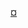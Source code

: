 <noinclude>
{{noteTA
|1=zh-hans:乔治;zh-hk:佐治;zh-tw:喬治;
|2=zh-cn:弗吉尼亚; zh-tw:維吉尼亞; zh-hk:維珍尼亞;
|3=zh-cn:环岛;zh-hk:迴旋處;zh-tw:圓環;zh-mo:圓形地;zh-my:回旋处;zh-sg:回旋处;
}}
</noinclude>{{Navbox
|name=华盛顿哥伦比亚特区街道
|state={{{state|autocollapse}}}
|title=[[华盛顿哥伦比亚特区街道|<span style="color:white;">华盛顿哥伦比亚特区街道</span>]]
|titlestyle= background:#006A4D; color:white;
|groupstyle= background:#006A4D; color:white;
|listclass = hlist

|group1=数字命名的街道
|list1=<!--hidden 1-15 
* [[1街 (华盛顿哥伦比亚特区)|1街]]
* [[2街 (华盛顿哥伦比亚特区)|2街]]
* [[3街 (华盛顿哥伦比亚特区)|3街]]
* [[4街 (华盛顿哥伦比亚特区)|4街]]
* [[5街 (华盛顿哥伦比亚特区)|5街]]
* [[6街 (华盛顿哥伦比亚特区)|6街]]
* [[7街 (华盛顿哥伦比亚特区)|7街]]
* [[8街 (华盛顿哥伦比亚特区)|8街]]
* [[9街 (华盛顿哥伦比亚特区)|9街]]
* [[10街 (华盛顿哥伦比亚特区)|10街]]
* [[11街 (华盛顿哥伦比亚特区)|11街]]
* [[12街 (华盛顿哥伦比亚特区)|12街]]
* [[13街 (华盛顿哥伦比亚特区)|13街]]
* [[14街 (华盛顿哥伦比亚特区)|14街]]
* [[15街 (华盛顿哥伦比亚特区)|15街]]-->
* [[16街]]<!--hidden 17-63
* [[17街 (华盛顿哥伦比亚特区)|17街]]
* [[18街 (华盛顿哥伦比亚特区)|18街]]
* [[19街 (华盛顿哥伦比亚特区)|19街]]
* [[20街 (华盛顿哥伦比亚特区)|20街]]
* [[21街 (华盛顿哥伦比亚特区)|21街]]
* [[22街 (华盛顿哥伦比亚特区)|22街]]
* [[23街 (华盛顿哥伦比亚特区)|23街]]
* [[24街 (华盛顿哥伦比亚特区)|24街]]
* [[25街 (华盛顿哥伦比亚特区)|25街]]
* [[26街 (华盛顿哥伦比亚特区)|26街]]
* [[27街 (华盛顿哥伦比亚特区)|27街]]
* [[28街 (华盛顿哥伦比亚特区)|28街]]
* [[29街 (华盛顿哥伦比亚特区)|29街]]
* [[30街 (华盛顿哥伦比亚特区)|30街]]
* [[31街 (华盛顿哥伦比亚特区)|31街]]
* [[32街 (华盛顿哥伦比亚特区)|32街]]
* [[33街 (华盛顿哥伦比亚特区)|33街]]
* [[34街 (华盛顿哥伦比亚特区)|34街]]
* [[35街 (华盛顿哥伦比亚特区)|35街]]
* [[36街 (华盛顿哥伦比亚特区)|36街]]
* [[37街 (华盛顿哥伦比亚特区)|37街]]
* [[38街 (华盛顿哥伦比亚特区)|38街]]
* [[39街 (华盛顿哥伦比亚特区)|39街]]
* [[40街 (华盛顿哥伦比亚特区)|40街]]
* [[41街 (华盛顿哥伦比亚特区)|41街]]
* [[42街 (华盛顿哥伦比亚特区)|42街]]
* [[43街 (华盛顿哥伦比亚特区)|43街]]
* [[44街 (华盛顿哥伦比亚特区)|44街]]
* [[45街 (华盛顿哥伦比亚特区)|45街]]
* [[46街 (华盛顿哥伦比亚特区)|46街]]
* [[47街 (华盛顿哥伦比亚特区)|47街]]
* [[48街 (华盛顿哥伦比亚特区)|48街]]
* [[49街 (华盛顿哥伦比亚特区)|49街]]
* [[50街 (华盛顿哥伦比亚特区)|50街]]
* [[51街 (华盛顿哥伦比亚特区)|51街]]
* [[52街 (华盛顿哥伦比亚特区)|52街]]
* [[53街 (华盛顿哥伦比亚特区)|53街]]
* [[54街 (华盛顿哥伦比亚特区)|54街]]
* [[55街 (华盛顿哥伦比亚特区)|55街]]
* [[56街 (华盛顿哥伦比亚特区)|56街]]
* [[57街 (华盛顿哥伦比亚特区)|57街]]
* [[58街 (华盛顿哥伦比亚特区)|58街]]
* [[59街 (华盛顿哥伦比亚特区)|59街]]
* [[60街 (华盛顿哥伦比亚特区)|60街]]
* [[61街 (华盛顿哥伦比亚特区)|61街]]
* [[62街 (华盛顿哥伦比亚特区)|62街]]
* [[63街 (华盛顿哥伦比亚特区)|63街]]-->

|group2=字母命名的街道
|list2=<!--hidden A-G
* [[A街 (华盛顿哥伦比亚特区)|A街]]
* [[B街 (华盛顿哥伦比亚特区)|B街]]
* [[C街 (华盛顿哥伦比亚特区)|C街]]
* [[D街 (华盛顿哥伦比亚特区)|D街]]
* [[E街 (华盛顿哥伦比亚特区)|E街]]
* [[F街 (华盛顿哥伦比亚特区)|F街]]
* [[G街 (华盛顿哥伦比亚特区)|G街]]-->
* [[H街]]<!--hidden I-J
* [[I街 (华盛顿哥伦比亚特区)|I街]]
* [[J街 (华盛顿哥伦比亚特区)|J街]]-->
* [[K街]]<!--hidden L-O
* [[L街 (华盛顿哥伦比亚特区)|L街]]
* [[M街]]
* [[N街 (华盛顿哥伦比亚特区)|N街]]
* [[O街 (华盛顿哥伦比亚特区)|O街]]-->
* [[P街]]<!--hidden Q-T
* [[Q街 (华盛顿哥伦比亚特区)|Q街]]
* [[R街 (华盛顿哥伦比亚特区)|R街]]
* [[S街 (华盛顿哥伦比亚特区)|S街]]
* [[T街 (华盛顿哥伦比亚特区)|T街]]-->
* [[U街]]<!--hidden V-W
* [[V街 (华盛顿哥伦比亚特区)|V街]]
* [[W街 (华盛顿哥伦比亚特区)|W街]]-->


|group3= [[华盛顿哥伦比亚特区以美国州名命名的街道列表|<span style="color:white;">州名命名的街道</span>]]
|list3=<!--
* [[亚拉巴马大道 (华盛顿哥伦比亚特区)|亚拉巴马大道]]
* [[阿拉斯加大道 (华盛顿哥伦比亚特区)|阿拉斯加大道]]
* [[亚利桑那大道 (华盛顿哥伦比亚特区)|亚利桑那大道]]
* [[阿肯色大道 (华盛顿哥伦比亚特区)|阿肯色大道]]
* [[加利福尼亚街 (华盛顿哥伦比亚特区)|加利福尼亚大街]]
* [[科罗拉多大道 (华盛顿哥伦比亚特区)|科罗拉多大道]]-->
* [[康涅狄格大道]]<!--
* [[特拉华大道 (华盛顿哥伦比亚特区)|特拉华大道]]-->
* [[佛罗里达大道]]
* [[乔治亚大道]]<!--
* [[夏威夷大道 (华盛顿哥伦比亚特区)|夏威夷大道]]
* [[爱达荷大道 (华盛顿哥伦比亚特区)|爱达荷大道]]
* [[伊利诺伊大道 (华盛顿哥伦比亚特区)|伊利诺伊大道]]
* [[印第安纳大道 (华盛顿哥伦比亚特区)|印第安纳大道]]
* [[艾奥瓦大道 (华盛顿哥伦比亚特区)|艾奥瓦大道]]
* [[堪萨斯大道 (华盛顿哥伦比亚特区)|堪萨斯大道]]
* [[肯塔基大道 (华盛顿哥伦比亚特区)|肯塔基大道]]
* [[路易斯安那大道 (华盛顿哥伦比亚特区)|路易斯安那大道]]-->
* [[缅因大道]]<!--
* [[马里兰大道 (华盛顿哥伦比亚特区)|马里兰大道]]-->
* [[马萨诸塞大道|马萨诸塞大道]]<!--
* [[密歇根大道 (华盛顿哥伦比亚特区)|密歇根大道]]
* [[明尼苏达大道 (华盛顿哥伦比亚特区)|明尼苏达大道]]
* [[密西西比大道 (华盛顿哥伦比亚特区)|密西西比大道]]
* [[密苏里大道 (华盛顿哥伦比亚特区)|密苏里大道]]
* [[蒙大拿大道 (华盛顿哥伦比亚特区)|蒙大拿大道]]
* [[内布拉斯加大道 (华盛顿哥伦比亚特区)|内布拉斯加大道]]
* [[内华达大道 (华盛顿哥伦比亚特区)|内华达大道]]-->
* [[新罕布什尔大道|新罕布什尔大道]]<!--
* [[新泽西大道 (华盛顿哥伦比亚特区)新泽西大道]]
* [[新墨西哥大道 (华盛顿哥伦比亚特区)|新墨西哥]]-->
* [[纽约大道|纽约大道]]<!--
* [[北卡罗来纳大道 (华盛顿哥伦比亚特区)|北卡罗来纳大道]]
* [[北达科他大道 (华盛顿哥伦比亚特区)|北达科他大道]]-->
* [[俄亥俄大道]]<!--
* [[俄克拉荷马大道 (华盛顿哥伦比亚特区)|俄克拉荷马大道]]
* [[俄勒冈大道 (华盛顿哥伦比亚特区)|俄勒冈大道]]-->
* [[宾夕法尼亚大道]]
* [[罗德岛大道]]<!--
* [[南卡罗来纳大道 (华盛顿哥伦比亚特区)|南卡罗来纳大道]]
* [[南达科他大道 (华盛顿哥伦比亚特区)|南达科他大道]]
* [[田纳西大道 (华盛顿哥伦比亚特区)|田纳西]]
* [[德克萨斯大道 (华盛顿哥伦比亚特区)|德克萨斯大道]]
* [[犹他大道 (华盛顿哥伦比亚特区)|犹他大道]]
* [[佛蒙特大道 (华盛顿哥伦比亚特区)|佛蒙特大道]]-->
* [[弗吉尼亚大道]]<!--
* [[华盛顿大道 (华盛顿哥伦比亚特区)|华盛顿大道]]
* [[西弗吉尼亚大道 (华盛顿哥伦比亚特区)|西弗吉尼亚大道]]-->
* [[威斯康星大道]]<!--
* [[怀俄明大道 (华盛顿哥伦比亚特区)|怀俄明大道]]-->

|group4=作为边界的街道<br>
|list4=
* 国会山街
** [[国会山北街]]
** [[国会山东街]]
** [[国会山南街]]
* 作为边界的大道
** [[东大道 (华盛顿哥伦比亚特区)|东大道]]
** [[南大道 (华盛顿哥伦比亚特区)|南大道]]
** [[西大道 (华盛顿哥伦比亚特区)|西大道]]
* 国家广场两侧大道
** [[宪法大道]]
** [[独立大道 (华盛顿哥伦比亚特区)|独立大道]]

|group5=其他街道
|list5= 
* [[本宁路]]
* [[哥伦比亚路]]
* [[使馆区]]
* [[杰克逊地方]]
* [[林格勒路]]
* [[麦克阿瑟大马路(华盛顿哥伦比亚特区)|麦克阿瑟大马路]]
* [[麦迪逊地方]]
* [[马丁·路德·金大道]]
* [[黑人的命也是命广场]]

|group6=环岛
|list6=
* [[安娜J.库珀环岛]]
* [[巴尼环岛]]
* [[本杰明·班纳克环岛]]
* [[切维·蔡斯环岛]]
* [[哥伦布环岛 (华盛顿哥伦比亚特区)|哥伦布环岛]]
* [[杜邦环岛]]
* [[加菲尔德环岛]]
* [[格兰特环岛]]
* [[林肯纪念堂|林肯纪念堂环岛]]
* [[洛根环岛 (华盛顿)|洛根环岛]]
* [[天文台环岛]]
* [[和平环岛]]
* [[松树丛环岛]]
* [[兰德尔环岛]]
* [[斯科特环岛]]
* [[谢里登环岛]]
* [[谢尔曼环岛]]
* [[坦利环岛]]
* [[托马斯环岛]]
* [[沃德环岛]]
* [[华盛顿环岛]]
* [[威斯特摩兰环岛]]

|group7=广场
|list7=
* [[法拉格特广场]]
* [[富兰克林广场]]
* [[自由广场 (华盛顿哥伦比亚特区)|自由广场]]
* [[拉法耶特广场 (华盛顿哥伦比亚特区)|拉法耶特广场]]
* [[林肯公园 (华盛顿哥伦比亚特区)|林肯公园]]
* [[麦克弗森广场]]
* [[弗农山广场]]
* [[苏厄德广场]]
* [[斯坦顿公园]]
* [[联合广场 (华盛顿哥伦比亚特区)|联合广场]]

|group8=公园道
|list8=<!--
* [[滨海大道]]-->
* [[克拉拉·巴顿公园道]]
* [[乔治·华盛顿纪念公园道]]
* [[牛津河公园道]]<!--
* [[松树丛公园道]]-->
* [[岩溪及波托马克公园道]]
* [[修特兰公园道]]
}}<noinclude>
{{collapsible option}}
[[Category:华盛顿哥伦比亚特区街道|¤]]
</noinclude>